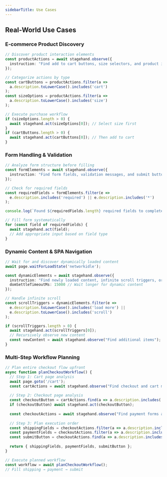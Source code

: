 ```yaml
---
sidebarTitle: Use Cases
---
```


## Real-World Use Cases

### E-commerce Product Discovery

```typescript
// Discover product interaction elements
const productActions = await stagehand.observe({
  instruction: "Find add to cart buttons, size selectors, and product images"
});

// Categorize actions by type
const cartButtons = productActions.filter(a => 
  a.description.toLowerCase().includes('cart')
);
const sizeOptions = productActions.filter(a => 
  a.description.toLowerCase().includes('size')
);

// Execute purchase workflow
if (sizeOptions.length > 0) {
  await stagehand.act(sizeOptions[0]); // Select size first
}
if (cartButtons.length > 0) {
  await stagehand.act(cartButtons[0]); // Then add to cart
}
```

### Form Handling & Validation

```typescript
// Analyze form structure before filling
const formElements = await stagehand.observe({
  instruction: "Find form fields, validation messages, and submit buttons"
});

// Check for required fields
const requiredFields = formElements.filter(e => 
  e.description.includes('required') || e.description.includes('*')
);

console.log(`Found ${requiredFields.length} required fields to complete`);

// Fill form systematically
for (const field of requiredFields) {
  await stagehand.act(field);
  // Add appropriate input based on field type
}
```

### Dynamic Content & SPA Navigation

```typescript
// Wait for and discover dynamically loaded content
await page.waitForLoadState('networkidle');

const dynamicElements = await stagehand.observe({
  instruction: "Find newly loaded content, infinite scroll triggers, or loading indicators",
  domSettleTimeoutMs: 15000 // Wait longer for dynamic content
});

// Handle infinite scroll
const scrollTriggers = dynamicElements.filter(e => 
  e.description.toLowerCase().includes('load more') ||
  e.description.toLowerCase().includes('scroll')
);

if (scrollTriggers.length > 0) {
  await stagehand.act(scrollTriggers[0]);
  // Recursively observe new content
  const newContent = await stagehand.observe("Find additional items");
}
```

### Multi-Step Workflow Planning

```typescript
// Plan entire checkout flow upfront
async function planCheckoutWorkflow() {
  // Step 1: Cart page analysis
  await page.goto('/cart');
  const cartActions = await stagehand.observe("Find checkout and cart modification options");
  
  // Step 2: Checkout page analysis  
  const checkoutButton = cartActions.find(a => a.description.includes('checkout'));
  if (checkoutButton) await stagehand.act(checkoutButton);
  
  const checkoutActions = await stagehand.observe("Find payment forms and shipping options");
  
  // Step 3: Plan execution order
  const shippingFields = checkoutActions.filter(a => a.description.includes('shipping'));
  const paymentFields = checkoutActions.filter(a => a.description.includes('payment'));
  const submitButton = checkoutActions.find(a => a.description.includes('complete order'));
  
  return { shippingFields, paymentFields, submitButton };
}

// Execute planned workflow
const workflow = await planCheckoutWorkflow();
// Fill shipping → payment → submit
```
